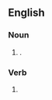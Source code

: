 ==English==

===Noun===
{{head|en|noun form}}

# {{plural of|en|undercurrent}}.

===Verb===
{{head|en|verb form}}

# {{en-third-person singular of|undercurrent}}